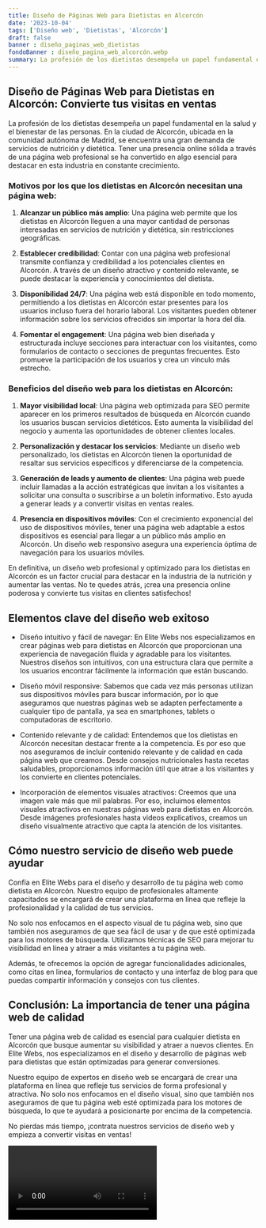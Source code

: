 ```yaml
---
title: Diseño de Páginas Web para Dietistas en Alcorcón
date: '2023-10-04'
tags: ['Diseño web', 'Dietistas', 'Alcorcón']
draft: false
banner : diseño_paginas_web_dietistas
fondoBanner : diseño_pagina_web_alcorcón.webp
summary: La profesión de los dietistas desempeña un papel fundamental en la salud y el bienestar de las personas. En la ciudad de Alcorcón, ubicada en la comunidad autónoma de Madrid, se encuentra una gran demanda de servicios de nutrición y dietética. Tener una presencia online sólida a través de una página web profesional se ha convertido en algo esencial para destacar en esta industria en constante crecimiento.
---
```


## Diseño de Páginas Web para Dietistas en Alcorcón: Convierte tus visitas en ventas

La profesión de los dietistas desempeña un papel fundamental en la salud y el bienestar de las personas. En la ciudad de Alcorcón, ubicada en la comunidad autónoma de Madrid, se encuentra una gran demanda de servicios de nutrición y dietética. Tener una presencia online sólida a través de una página web profesional se ha convertido en algo esencial para destacar en esta industria en constante crecimiento.

### Motivos por los que los dietistas en Alcorcón necesitan una página web:

1. **Alcanzar un público más amplio**: Una página web permite que los dietistas en Alcorcón lleguen a una mayor cantidad de personas interesadas en servicios de nutrición y dietética, sin restricciones geográficas.

2. **Establecer credibilidad**: Contar con una página web profesional transmite confianza y credibilidad a los potenciales clientes en Alcorcón. A través de un diseño atractivo y contenido relevante, se puede destacar la experiencia y conocimientos del dietista.

3. **Disponibilidad 24/7**: Una página web está disponible en todo momento, permitiendo a los dietistas en Alcorcón estar presentes para los usuarios incluso fuera del horario laboral. Los visitantes pueden obtener información sobre los servicios ofrecidos sin importar la hora del día.

4. **Fomentar el engagement**: Una página web bien diseñada y estructurada incluye secciones para interactuar con los visitantes, como formularios de contacto o secciones de preguntas frecuentes. Esto promueve la participación de los usuarios y crea un vínculo más estrecho.

### Beneficios del diseño web para los dietistas en Alcorcón:

1. **Mayor visibilidad local**: Una página web optimizada para SEO permite aparecer en los primeros resultados de búsqueda en Alcorcón cuando los usuarios buscan servicios dietéticos. Esto aumenta la visibilidad del negocio y aumenta las oportunidades de obtener clientes locales.

2. **Personalización y destacar los servicios**: Mediante un diseño web personalizado, los dietistas en Alcorcón tienen la oportunidad de resaltar sus servicios específicos y diferenciarse de la competencia.

3. **Generación de leads y aumento de clientes**: Una página web puede incluir llamadas a la acción estratégicas que invitan a los visitantes a solicitar una consulta o suscribirse a un boletín informativo. Esto ayuda a generar leads y a convertir visitas en ventas reales.

4. **Presencia en dispositivos móviles**: Con el crecimiento exponencial del uso de dispositivos móviles, tener una página web adaptable a estos dispositivos es esencial para llegar a un público más amplio en Alcorcón. Un diseño web responsivo asegura una experiencia óptima de navegación para los usuarios móviles.

En definitiva, un diseño web profesional y optimizado para los dietistas en Alcorcón es un factor crucial para destacar en la industria de la nutrición y aumentar las ventas. No te quedes atrás, ¡crea una presencia online poderosa y convierte tus visitas en clientes satisfechos!

<GifSeo />

<Cta />

## Elementos clave del diseño web exitoso

- Diseño intuitivo y fácil de navegar: En Elite Webs nos especializamos en crear páginas web para dietistas en Alcorcón que proporcionan una experiencia de navegación fluida y agradable para los visitantes. Nuestros diseños son intuitivos, con una estructura clara que permite a los usuarios encontrar fácilmente la información que están buscando.

- Diseño móvil responsive: Sabemos que cada vez más personas utilizan sus dispositivos móviles para buscar información, por lo que aseguramos que nuestras páginas web se adapten perfectamente a cualquier tipo de pantalla, ya sea en smartphones, tablets o computadoras de escritorio.

- Contenido relevante y de calidad: Entendemos que los dietistas en Alcorcón necesitan destacar frente a la competencia. Es por eso que nos aseguramos de incluir contenido relevante y de calidad en cada página web que creamos. Desde consejos nutricionales hasta recetas saludables, proporcionamos información útil que atrae a los visitantes y los convierte en clientes potenciales.

- Incorporación de elementos visuales atractivos: Creemos que una imagen vale más que mil palabras. Por eso, incluimos elementos visuales atractivos en nuestras páginas web para dietistas en Alcorcón. Desde imágenes profesionales hasta videos explicativos, creamos un diseño visualmente atractivo que capta la atención de los visitantes.

## Cómo nuestro servicio de diseño web puede ayudar

Confía en Elite Webs para el diseño y desarrollo de tu página web como dietista en Alcorcón. Nuestro equipo de profesionales altamente capacitados se encargará de crear una plataforma en línea que refleje la profesionalidad y la calidad de tus servicios.

No solo nos enfocamos en el aspecto visual de tu página web, sino que también nos aseguramos de que sea fácil de usar y de que esté optimizada para los motores de búsqueda. Utilizamos técnicas de SEO para mejorar tu visibilidad en línea y atraer a más visitantes a tu página web.

Además, te ofrecemos la opción de agregar funcionalidades adicionales, como citas en línea, formularios de contacto y una interfaz de blog para que puedas compartir información y consejos con tus clientes.

## Conclusión: La importancia de tener una página web de calidad

Tener una página web de calidad es esencial para cualquier dietista en Alcorcón que busque aumentar su visibilidad y atraer a nuevos clientes. En Elite Webs, nos especializamos en el diseño y desarrollo de páginas web para dietistas que están optimizadas para generar conversiones.

Nuestro equipo de expertos en diseño web se encargará de crear una plataforma en línea que refleje tus servicios de forma profesional y atractiva. No solo nos enfocamos en el diseño visual, sino que también nos aseguramos de que tu página web esté optimizada para los motores de búsqueda, lo que te ayudará a posicionarte por encima de la competencia.

No pierdas más tiempo, ¡contrata nuestros servicios de diseño web y empieza a convertir visitas en ventas!

<Video />

<CtaBot job='Dietistas' city='Alcorcón'/>

<Gmaps query='Alcorcón+españa+maps' />